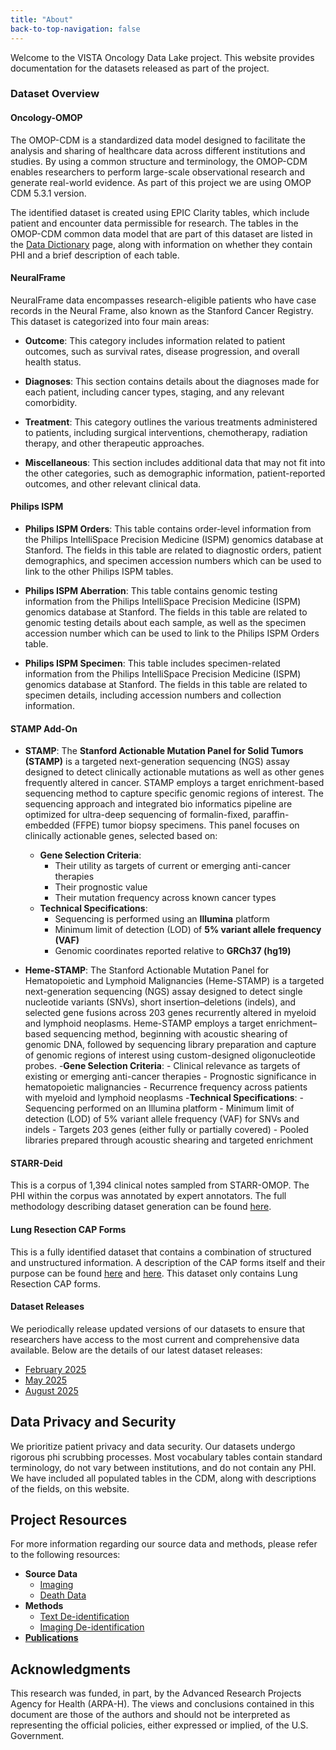```yaml
---
title: "About"
back-to-top-navigation: false
---
```


Welcome to the VISTA Oncology Data Lake project. This website provides documentation for the datasets released as part of the project. 

### Dataset Overview

#### Oncology-OMOP

The OMOP-CDM is a standardized data model designed to facilitate the analysis and sharing of healthcare data across different institutions and studies. By using a common structure and terminology, the OMOP-CDM enables researchers to perform large-scale observational research and generate real-world evidence. As part of this project we are using OMOP CDM 5.3.1 version. 

The identified dataset is created using EPIC Clarity tables, which include patient and encounter data permissible for research. The tables in the OMOP-CDM common data model that are part of this dataset are listed in the [Data Dictionary](data_dictionary.qmd) page, along with information on whether they contain PHI and a brief description of each table.

#### NeuralFrame

NeuralFrame data encompasses research-eligible patients who have case records in the Neural Frame, also known as the Stanford Cancer Registry. This dataset is categorized into four main areas:

- **Outcome**: This category includes information related to patient outcomes, such as survival rates, disease progression, and overall health status.

- **Diagnoses**: This section contains details about the diagnoses made for each patient, including cancer types, staging, and any relevant comorbidity.

- **Treatment**: This category outlines the various treatments administered to patients, including surgical interventions, chemotherapy, radiation therapy, and other therapeutic approaches.

- **Miscellaneous**: This section includes additional data that may not fit into the other categories, such as demographic information, patient-reported outcomes, and other relevant clinical data.

#### Philips ISPM

- **Philips ISPM Orders**: This table contains order-level information from the Philips IntelliSpace Precision Medicine (ISPM) genomics database at Stanford. The fields in this table are related to diagnostic orders, patient demographics, and specimen accession numbers which can be used to link to the other Philips ISPM tables.

- **Philips ISPM Aberration**: This table contains genomic testing information from the Philips IntelliSpace Precision Medicine (ISPM) genomics database at Stanford. The fields in this table are related to genomic testing details about each sample, as well as the specimen accession number which can be used to link to the Philips ISPM Orders table.

- **Philips ISPM Specimen**: This table includes specimen-related information from the Philips IntelliSpace Precision Medicine (ISPM) genomics database at Stanford. The fields in this table are related to specimen details, including accession numbers and collection information.

#### STAMP Add-On

- **STAMP**: The **Stanford Actionable Mutation Panel for Solid Tumors (STAMP)** is a targeted next-generation sequencing (NGS) assay designed to detect clinically actionable mutations as well as other genes frequently altered in cancer. STAMP employs a target enrichment-based sequencing method to capture specific genomic regions of interest. The sequencing approach and integrated bio informatics pipeline are optimized for ultra-deep sequencing of formalin-fixed, paraffin-embedded (FFPE) tumor biopsy specimens. This panel focuses on clinically actionable genes, selected based on:

    - **Gene Selection Criteria**:
        - Their utility as targets of current or emerging anti-cancer therapies
        - Their prognostic value
        - Their mutation frequency across known cancer types

    - **Technical Specifications**:
        - Sequencing is performed using an **Illumina** platform
        - Minimum limit of detection (LOD) of **5% variant allele frequency (VAF)**
        - Genomic coordinates reported relative to **GRCh37 (hg19)**

- **Heme-STAMP**: The Stanford Actionable Mutation Panel for Hematopoietic and Lymphoid Malignancies (Heme-STAMP) is a targeted next-generation sequencing (NGS) assay designed to detect single nucleotide variants (SNVs), short insertion–deletions (indels), and selected gene fusions across 203 genes recurrently altered in myeloid and lymphoid neoplasms. Heme-STAMP employs a target enrichment–based sequencing method, beginning with acoustic shearing of genomic DNA, followed by sequencing library preparation and capture of genomic regions of interest using custom-designed oligonucleotide probes.
    -**Gene Selection Criteria**:
       - Clinical relevance as targets of existing or emerging anti-cancer therapies
       - Prognostic significance in hematopoietic malignancies
       - Recurrence frequency across patients with myeloid and lymphoid neoplasms
     -**Technical Specifications**:
       - Sequencing performed on an Illumina platform
       - Minimum limit of detection (LOD) of 5% variant allele frequency (VAF) for SNVs and indels
       - Targets 203 genes (either fully or partially covered)
       - Pooled libraries prepared through acoustic shearing and targeted enrichment

#### STARR-Deid

This is a corpus of 1,394 clinical notes sampled from STARR-OMOP. The PHI within the corpus was annotated by expert annotators. The full methodology describing dataset generation can be found [here](feb_2025/phi_labeling_process.qmd).

#### Lung Resection CAP Forms

This is a fully identified dataset that contains a combination of structured and unstructured information. A description of the CAP forms itself and their purpose can be found [here](may_2025/cap_forms_methods.qmd) and [here](https://www.cap.org/protocols-and-guidelines/cancer-reporting-tools/cancer-protocol-templates). This dataset only contains Lung Resection CAP forms.

#### Dataset Releases

We periodically release updated versions of our datasets to ensure that researchers have access to the most current and comprehensive data available. Below are the details of our latest dataset releases:

* [February 2025](feb_2025/released_datasets.qmd)
* [May 2025](may_2025/released_datasets.qmd)
* [August 2025](aug_2025/released_datasets.qmd)

## Data Privacy and Security

We prioritize patient privacy and data security. Our datasets undergo rigorous phi scrubbing processes. Most vocabulary tables contain standard terminology, do not vary between institutions, and do not contain any PHI. We have included all populated tables in the CDM, along with descriptions of the fields, on this website.

## Project Resources

For more information regarding our source data and methods, please refer to the following resources:

- **Source Data**
    - [Imaging](https://starr.stanford.edu/data-types/imaging)
    - [Death Data](https://starr.stanford.edu/data-types/death-data)
- **Methods**
    - [Text De-identification](https://starr.stanford.edu/methods/tide-clinical-text-safe-harbor)
    - [Imaging De-identification](https://starr.stanford.edu/methods/dicom-safe-harbor-phi-scrubbing)
- [**Publications**](https://starr.stanford.edu/publications-0 )


## Acknowledgments

This research was funded, in part, by the Advanced Research Projects Agency for Health (ARPA-H). The views and conclusions contained in this document are those of the authors and should not be interpreted as representing the official policies, either expressed or implied, of the U.S. Government.

